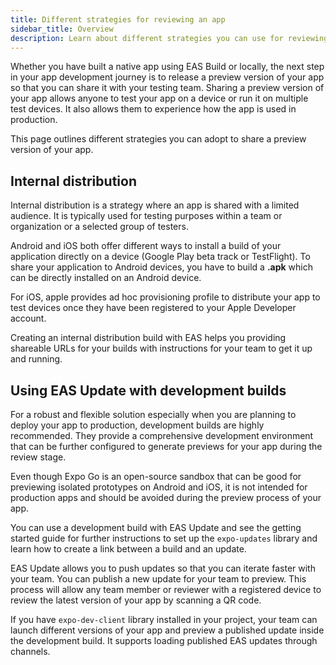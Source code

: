 ```yaml
---
title: Different strategies for reviewing an app
sidebar_title: Overview
description: Learn about different strategies you can use for reviewing your app.
---
```



Whether you have built a native app using EAS Build or locally, the next step in your app development journey is to release a preview version of your app so that you can share it with your testing team. Sharing a preview version of your app allows anyone to test your app on a device or run it on multiple test devices. It also allows them to experience how the app is used in production.

This page outlines different strategies you can adopt to share a preview version of your app.

## Internal distribution

Internal distribution is a strategy where an app is shared with a limited audience. It is typically used for testing purposes within a team or organization or a selected group of testers.

Android and iOS both offer different ways to install a build of your application directly on a device (Google Play beta track or TestFlight). To share your application to Android devices, you have to build a **.apk** which can be directly installed on an Android device.

For iOS, apple provides ad hoc provisioning profile to distribute your app to test devices once they have been registered to your Apple Developer account.

Creating an internal distribution build with EAS helps you providing shareable URLs for your builds with instructions for your team to get it up and running.

<BoxLink
  title="How to set up an internal distribution build"
  description="Learn how EAS Build provides shareable URLs for your builds with your team for internal distribution."
  href="/build/internal-distribution/"
/>

## Using EAS Update with development builds

For a robust and flexible solution especially when you are planning to deploy your app to production, development builds are highly recommended. They provide a comprehensive development environment that can be further configured to generate previews for your app during the review stage.

Even though Expo Go is an open-source sandbox that can be good for previewing isolated prototypes on Android and iOS, it is not intended for production apps and should be avoided during the preview process of your app.

You can use a development build with EAS Update and see the getting started guide for further instructions to set up the `expo-updates` library and learn how to create a link between a build and an update.

<BoxLink
  title="Get started with EAS Update"
  description="Learn how to get started using expo-updates library and use EAS Update in your project."
  href="/eas-update/expo-dev-client/"
/>

EAS Update allows you to push updates so that you can iterate faster with your team. You can publish a new update for your team to preview. This process will allow any team member or reviewer with a registered device to review the latest version of your app by scanning a QR code.

<BoxLink
  title="Develop with EAS Update"
  description="Learn how to iterate faster locally or with your team."
  href="/eas-update/develop-faster/"
/>

If you have `expo-dev-client` library installed in your project, your team can launch different versions of your app and preview a published update inside the development build. It supports loading published EAS updates through channels.

<BoxLink
  title="Use expo-dev-client with EAS Update"
  description="Learn how to use expo-dev-client library to preview a published EAS Update inside a development build."
  href="/eas-update/expo-dev-client/"
/>
